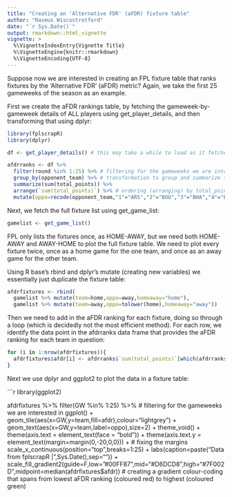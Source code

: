 ```yaml
---
title: "Creating an 'Alternative FDR' (aFDR) fixture table"
author: "Rasmus Wiscostretford"
date: "`r Sys.Date()`"
output: rmarkdown::html_vignette
vignette: >
  %\VignetteIndexEntry{Vignette Title}
  %\VignetteEngine{knitr::rmarkdown}
  %\VignetteEncoding{UTF-8}
---
```


Suppose now we are interested in creating an FPL fixture table that ranks fixtures by the 'Alternative FDR' (aFDR) metric? Again, we take the first 25 gameweeks of the season as an example.

First we create the aFDR rankings table, by fetching the gameweek-by-gameweek details of ALL players using get_player_details, and then transforming that using dplyr:

```r

library(fplscrapR)
library(dplyr)

df <- get_player_details() # this may take a while to load as it fetches ALL player details

afdrranks <- df %>% 
  filter(round %in% 1:25) %>% # filtering for the gameweeks we are interested in.
  group_by(opponent_team) %>% # transformation to group and summarize the total_points (scored by a given player in a given round) by the opponent ('opponent_team') variable level
  summarize(sum(total_points)) %>% 
  arrange(`sum(total_points)`) %>% # ordering (arranging) by total_points allowed
  mutate(oppo=recode(opponent_team,"1"="ARS","2"="BOU","3"="BHA","4"="BUR","5"="CAR","6"="CHE","7"="CRY","8"="EVE","9"="FUL","10"="HUD","11"="LEI","12"="LIV","13"="MCI","14"="MUN","15"="NEW","16"="SOU","17"="TOT","18"="WAT","19"="WHU","20"="WOL")) # here we transform the numbered team labels to the FPL short letter names
```

Next, we fetch the full fixture list using get_game_list:

```r

gamelist <- get_game_list()

```

FPL only lists the fixtures once, as HOME-AWAY, but we need both HOME-AWAY and AWAY-HOME to plot the full fixture table. We need to plot every fixture twice, once as a home game for the one team, and once as an away game for the other team.

Using R base's rbind and dplyr's mutate (creating new variables) we essentially just duplicate the fixture table:

```r
afdrfixtures <- rbind(
  gamelist %>% mutate(team=home,oppo=away,homeaway="home"),
  gamelist %>% mutate(team=away,oppo=tolower(home),homeaway="away"))
```

Then we need to add in the aFDR ranking for each fixture, doing so through a loop (which is decidedly not the most efficient method). For each row, we identify the data point in the afdrranks data frame that provides the aFDR ranking for each team in question:

```r
for (i in 1:nrow(afdrfixtures)){
  afdrfixtures$afdr[i] <- afdrranks$`sum(total_points)`[which(afdrranks$oppo==toupper(afdrfixtures$oppo[i]))]
}
```

Next we use dplyr and ggplot2 to plot the data in a fixture table:

```r

library(ggplot2)

afdrfixtures %>% 
  filter(GW %in% 1:25) %>% # filtering for the gameweeks we are interested in 
  ggplot() +
    geom_tile(aes(x=GW,y=team,fill=afdr),colour="lightgrey") +
    geom_text(aes(x=GW,y=team,label=oppo),size=2) +
    theme_void() +
    theme(axis.text = element_text(face = "bold")) +
    theme(axis.text.y = element_text(margin=margin(0,-20,0,0))) + # fixing the margins
    scale_x_continuous(position="top",breaks=1:25) +
    labs(caption=paste("Data from fplscrapR | ",Sys.Date(),sep="")) +
    scale_fill_gradient2(guide=F,low="#00FF87",mid="#D6DCD8",high="#7F002D",midpoint=median(afdrfixtures$afdr)) # creating a gradient colour-coding that spans from lowest aFDR ranking (coloured red) to highest (coloured green)
